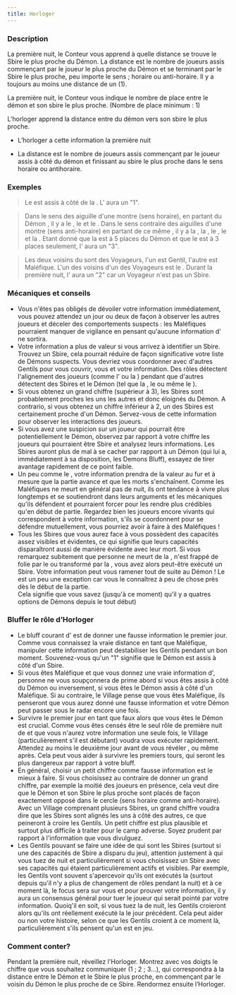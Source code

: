 ```yaml
---
title: Horloger
---
```



<Role HORLOGER header />

### Description

La première nuit, le Conteur vous apprend à quelle distance se trouve le Sbire le plus proche du Démon.
La distance est le nombre de joueurs assis commençant par le joueur le plus proche du Démon et se terminant par le Sbire le plus proche, peu importe le sens ; horaire ou anti-horaire. Il y a toujours au moins une distance de un (1).

La première nuit, le Conteur vous indique le nombre de place entre le démon et son sbire le plus proche. (Nombre de place minimum : 1) 

L’horloger apprend la distance entre du démon vers son sbire le plus proche.

-	L’horloger a cette information la première nuit

-	La distance est le nombre de joueurs assis commençant par le joueur assis à côté du démon et finissant au sbire le plus proche dans le sens horaire ou antihoraire.


### Exemples  
> Le <Role FANG_GU /> est assis à côté de la <Role VIEILLE_CHOUETTE />. L'<Role HORLOGER /> aura un "1".  

> Dans le sens des aiguille d'une montre (sens horaire), en partant du Démon <Role NO_DASHII />, il y a le <Role REVEUR />, le <Role CHARMEUR_DE_SERPENT /> et le <Role JUMEAU_MALEFIQUE />.
Dans le sens contraire des aiguilles d'une montre (sens anti-horaire) en partant de ce même <Role NO_DASHII />, il y a la <Role BETE_DE_FOIRE />, la <Role DULCINEE />, le <Role FAUSSAIRE />, le <Role SAGE /> et la <Role SORCIERE />.
Etant donné que la <Role SORCIERE /> est à 5 places du Démon et que le <Role JUMEAU_MALEFIQUE /> est à 3 places seulement, l'<Role HORLOGER /> aura un "3".

> Les deux voisins du <Role FANG_GU /> sont des Voyageurs, l'un est Gentil, l'autre est Maléfique. L'un des voisins d'un des Voyageurs est le <Role MANIPULATEUR />. Durant la première nuit, l'<Role HORLOGER /> aura un "2" car un Voyageur n'est pas un Sbire.

### Mécaniques et conseils

- Vous n'êtes pas obligés de dévoiler votre information immédiatement, vous pouvez attendez un jour ou deux de façon à observer les autres joueurs et déceler des comportements suspects : les Maléfiques pourraient manquer de vigilance en pensant qu'aucune information d'<Role HORLOGER /> ne sortira.
- Votre information a plus de valeur si vous arrivez à identifier un Sbire. Trouvez un Sbire, cela pourrait réduire de façon significative votre liste de Démons suspects. Vous devriez vous coordonner avec d'autres Gentils pour vous couvrir, vous et votre information. Des rôles détectent l'alignement des joueurs (comme l'<Role ORACLE /> ou la <Role COUTURIERE />) pendant que d'autres détectent des Sbires et le Démon (tel que la <Role FLEURISTE />, le <Role CRIEUR /> ou même le <Role CHARMEUR_DE_SERPENT />).
- Si vous obtenez un grand chiffre (supérieur à 3), les Sbires sont probablement proches les uns les autres et donc éloignés du Démon. A contrario, si vous obtenez un chiffre inférieur à 2, un des Sbires est certainement proche d'un Démon. Servez-vous de cette information pour observer les interactions des joueurs.
- Si vous avez une suspicion sur un joueur qui pourrait être potentiellement le Démon, observez par rapport à votre chiffre les joueurs qui pourraient être Sbire et analysez leurs informations. Les Sbires auront plus de mal à se cacher par rapport à un Démon (qui lui a, immédiatement à sa disposition, les Demons Bluff), essayez de tirer avantage rapidement de ce point faible.
- Un peu comme le <Role CUISTOT />, votre information prendra de la valeur au fur et à mesure que la partie avance et que les morts s'enchaînent. Comme les Maléfiques ne meurt en général pas de nuit, ils ont tendance à vivre plus longtemps et se soutiendront dans leurs arguments et les mécaniques qu'ils défendent et pourraient forcer pour les rendre plus crédibles qu'en début de partie. Regardez bien les joueurs encore vivants qui correspondent à votre information, s'ils se coordonnent pour se défendre mutuellement, vous pourriez avoir à faire à des Maléfiques !           
- Tous les Sbires que vous aurez face à vous possèdent des capacités assez visibles et évidentes, ce qui signifie que leurs capacités disparaîtront aussi de manière évidente avec leur mort. Si vous remarquez subitement que personne ne meurt de la <Role SORCIERE />, n'est frappé de folie par le <Role MANIPULATEUR /> ou transformé par la <Role VIEILLE_CHOUETTE />, vous avez alors peut-être exécuté un Sbire. Votre information peut vous ramener tout de suite au Démon ! 
Le <Role JUMEAU_MALEFIQUE /> est un peu une exception car vous le connaîtrez à peu de chose près dès le début de la partie.           
Cela signifie que vous savez (jusqu'à ce moment) qu'il y a quatres options de Démons depuis le tout début)

### Bluffer le rôle d’Horloger

- Le bluff courant d'<Role HORLOGER /> est de donner une fausse information le premier jour. Comme vous connaissez la vraie distance en tant que Maléfique, manipuler cette information peut destabiliser les Gentils pendant un bon moment. Souvenez-vous qu'un "1" signifie que le Démon est assis à côté d'un Sbire.
- Si vous êtes Maléfique et que vous donnez une vraie information d'<Role HORLOGER />, personne ne vous soupçonnera de prime abord si vous êtes assis à côté du Démon ou inversement, si vous êtes le Démon assis à côté d'un Maléfique. Si au contraire, le Village pense que vous êtes Maléfique, ils penseront que vous aurez donné une fausse information et votre Démon peut passer sous le radar encore une fois.
- Survivre le premier jour en tant que faux <Role HORLOGER /> alors que vous êtes le Démon est crucial. Comme vous êtes censés être le seul rôle de première nuit de <Module SECTS_AND_VIOLETS /> et que vous n'aurez votre information une seule fois, le Village (particulièrement s'il est débutant) voudra vous exécuter rapidement. Attendez au moins le deuxième jour avant de vous révéler <Role HORLOGER />, ou même après. Cela peut vous aider à survivre les premiers tours, qui seront les plus dangereux par rapport à votre bluff.
- En général, choisir un petit chiffre comme fausse information est le mieux à faire. Si vous choisissez au contraire de donner un grand chiffre, par exemple la moitié des joueurs en présence, cela veut dire que le Démon et son Sbire le plus proche sont placés de façon exactement opposé dans le cercle (sens horaire comme anti-horaire). Avec un Village comprenant plusieurs Sbires, un grand chiffre voudra dire que les Sbires sont alignés les uns à côté  des autres, ce que peineront à croire les Gentils. Un petit chiffre est plus plausible et surtout plus difficile à traiter pour le camp adverse. Soyez prudent par rapport à l'information que vous divulguez.
- Les Gentils pouvant se faire une idée de qui sont les Sbires (surtout si une des capacités de Sbire a disparu du jeu), attention justement à qui vous tuez de nuit et particulièrement si vous choisissez un Sbire avec ses capacités qui étaient particulièrement actifs et visibles. Par exemple, les Gentils vont souvent s'apercevoir qu'ils ont exécutés la <Role VIEILLE_CHOUETTE /> (surtout depuis qu'il n'y a plus de changement de rôles pendant la nuit) et à ce moment là, le focus sera sur vous et pour prouver votre information, il y aura un consensus général pour tuer le joueur qui serait pointé par votre information.
Quoiq'il en soit, si vous tuez la <Role VIEILLE_CHOUETTE /> de nuit, les Gentils croieront alors qu'ils ont réellement exécuté la <Role VIEILLE_CHOUETTE /> le jour précédent. Cela peut aider ou non votre histoire, selon ce que les Gentils croient à ce moment là, particulièrement s'ils pensent qu'un <Role VORTOX /> est en jeu.

### Comment conter?

Pendant la première nuit, réveillez l'Horloger. Montrez avec vos doigts le chiffre que vous souhaitez communiquer (1 ; 2 ; 3...), qui correspondra à la distance entre le Démon et le Sbire le plus proche, en commençant par le voisin du Démon le plus proche de ce Sbire. Rendormez ensuite l’Horloger.

